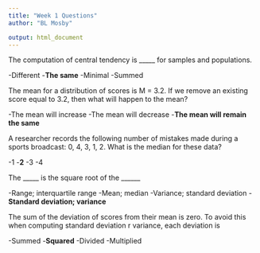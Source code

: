 ```yaml
---
title: "Week 1 Questions"
author: "BL Mosby"

output: html_document
---
```


The computation of central tendency is _____ for samples and populations.

-Different
-**The same**
-Minimal
-Summed


The mean for a distribution of scores is M = 3.2. If we remove an existing score equal to 3.2, then what will happen to the mean?

-The mean will increase
-The mean will decrease
-**The mean will remain the same**

A researcher records the following number of mistakes made during a sports broadcast: 0, 4, 3, 1, 2. What is the median for these data?

-1
-**2**
-3
-4

The _____ is the square root of the ______

-Range; interquartile range
-Mean; median
-Variance; standard deviation
-**Standard deviation; variance**


The sum of the deviation of scores from their mean is zero. To avoid this when computing standard deviation r variance, each deviation is

-Summed
-**Squared**
-Divided
-Multiplied
